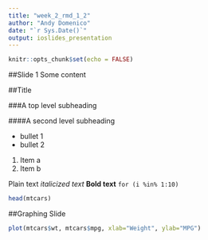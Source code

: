 ```yaml
---
title: "week_2_rmd_1_2"
author: "Andy Domenico"
date: "`r Sys.Date()`"
output: ioslides_presentation
---
```


```r
knitr::opts_chunk$set(echo = FALSE)
```

##Slide 1
Some content

##Title

###A top level subheading

####A second level subheading

- bullet 1
- bullet 2

1. Item a
2. Item b

Plain text
*italicized text*
**Bold text**
`for (i %in% 1:10)` 

```r
head(mtcars)
```

##Graphing Slide
```r
plot(mtcars$wt, mtcars$mpg, xlab="Weight", ylab="MPG")
```







